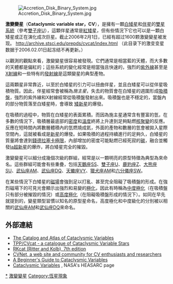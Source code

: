 {{Unreferenced|time=2018-12-30T08:02:39+00:00}}
[[File:Accretion_Disk_Binary_System.jpg|thumb]]

'''激變變星'''（'''Cataclysmic variable star，CV'''），是擁有一顆[[白矮星|白矮星]]和[[伴星|伴星]]的[[雙星系統|雙星系統]]（參考[[雙子座U|雙子座U]]），這顆伴星通常是[[紅矮星|紅矮星]]，但有些情況下它也可以是一顆白矮星或正在演化成次巨星。截止2006年2月1日，已經有超过1600颗激變變星被发现。 http://archive.stsci.edu/prepds/cvcat/index.html {{Wayback|url=http://archive.stsci.edu/prepds/cvcat/index.html |date=20150516070223 }}
（此目录下的激变变星数据于2006.02.01日起冻结不再更新。）


以觀測的觀點來看，激變變星很容易被發現。它們通常是相當藍的天體，而大多數的天體都是偏紅的；這些系統的變化經常是相當強且快速的，強烈的[[紫外線|紫外線]]甚至是[[X射線|X射線]]和一些特有的[[譜線|發射線]]是這類變星的典型產物。

這兩顆星非常靠近，以至於白矮星的引力可以扭曲伴星，並且白矮星可以從伴星吸積物質。因此，伴星經常會被稱為''施主星''，失去的物質會在白矮星的週圍形成[[吸積盤|吸積盤]]，強烈的紫外線和X射線經常從吸積盤發射出來。吸積盤也是不穩定的，當盤內的部分物質落至白矮星時，會導致 [[矮新星|矮新星]]的爆發。

在吸積的過程中，物質在白矮星的表面累積。而因為施主星通常含有豐富的氫，在多數的情況下，吸積層最底部的[[密度|密度]]和[[溫度|溫度]]終將上升達到足夠點燃[[核聚變|核聚變]]的反應。反應在短時間內將數層體積內的氫燃燒成氦，外面的產物和數層的氫會被拋入星際空間內，這就被看成是[[新星|新星]]的爆發。如果吸積的過程持續進行的足夠久，白矮星的質量將會達到[[錢德拉塞卡極限|錢德拉塞卡極限]]，內部增加的密度可能點燃已經死寂的[[碳|碳]]，融合並觸發[[Ia超新星|Ia超新星]]的爆炸，將白矮星完全的摧毀。

激變變星可以細分成幾個次級的群組，經常是以一顆明亮的原型特徵為典型為來命名。這些群組可能會有些重疊，包括[[天鵝座SS|天鵝座SS]]、[[雙子座U|雙子座U]]、[[鹿豹座Z|鹿豹座Z]]、[[大熊座SU|大熊座SU]]、[[武仙座AM|武仙座AM]]、[[武仙座DQ|武仙座DQ]]、[[天蠍座VY|天蠍座VY]]、[[獵犬座AM|獵犬座AM]]和[[六分儀座SW|六分儀座SW]]。

在某些情況下白矮星的[[磁場|磁場]]會強到足以打亂、甚至完全阻礙了吸積盤的形成。在強烈磁場下的可見光會顯示出強烈和易變的[[極化|極化]]，因此有時稱為[[中度極化|中度極化]]（在吸積盤只有部分被摧毀的情況）或[[高偏振星|高度極化]]（在阻礙吸積盤形成的情況下）。如同在早先就提到的，變星類型習慣以知名的原型星命名，高度極化和中度級化的分別被以相關的[[武仙座AM|武仙座AM]]和[[武仙座DQ|武仙座DQ]]來命名。

== 外部連結 ==
*[http://archive.stsci.edu/prepds/cvcat/index.html The Catalog and Atlas of Cataclysmic Variables] {{Wayback|url=http://archive.stsci.edu/prepds/cvcat/index.html |date=20150516070223 }}
*[http://www.cvcat.net/ TPP/CVcat - a catalogue of Cataclysmic Variable Stars] {{Wayback|url=http://www.cvcat.net/ |date=20071106171602 }}
*[http://www.mpa-garching.mpg.de/RKcat/ RKcat (Ritter and Kolb), 7th edition] {{Wayback|url=http://www.mpa-garching.mpg.de/RKcat/ |date=20071128094412 }}
*[http://cvnet.aavso.org CVNet, a web site and community for CV enthusiasts and researchers]
*[http://www.mssl.ucl.ac.uk/www_astro/gal/cv_beginners.html A Beginner's Guide to Cataclysmic Variables] {{Wayback|url=http://www.mssl.ucl.ac.uk/www_astro/gal/cv_beginners.html |date=20071105200548 }}
*[http://heasarc.gsfc.nasa.gov/docs/objects/cvs/cvstext.html Cataclysmic Variables] {{WebCite|url=https://www.webcitation.org/68HCwVRK3?url=http://heasarc.gsfc.nasa.gov/docs/objects/cvs/cvstext.html |date=20120608213012 |dateformat=iso }}, NASA's HEASARC page

{{白矮星}}
{{變星}}

[[Category:聯星|*]]
[[Category:激變變星|]]
[[Category:恆星現象|Category:恆星現象]]
